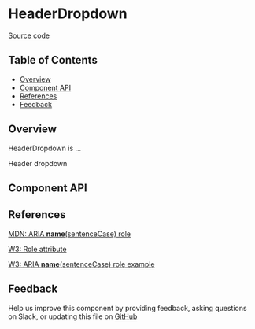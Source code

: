 
# HeaderDropdown

[Source code](<https://github.com/leemonade/bubbles/tree/main/packages/components/common/HeaderDropdown>)

## Table of Contents

<!-- START doctoc generated TOC please keep comment here to allow auto update -->
<!-- DON'T EDIT THIS SECTION, INSTEAD RE-RUN doctoc TO UPDATE -->

- [Overview](#overview)
- [Component API](#component-api)
- [References](#references)
- [Feedback](#feedback)

## Overview

HeaderDropdown is ...

<ThemeProvider>
  <HeaderDropdown>Header dropdown</HeaderDropdown>
</ThemeProvider>

## Component API

<Preview>
  <Story id="organisms-common-header-dropdown--playground" />
</Preview>

<Props of={HeaderDropdown} />

## References

[MDN: ARIA **name**(sentenceCase) role](<https://developer.mozilla.org/en-US/docs/Web/Accessibility/ARIA/Roles/header-dropdown_role>)

[W3: Role attribute](https://www.w3.org/WAI/PF/HTML/wiki/RoleAttribute)

[W3: ARIA **name**(sentenceCase) role example](<https://www.w3.org/TR/2016/WD-wai-aria-practices-1.1-20160317/examples/header-dropdown/header-dropdown.html>)

## Feedback

Help us improve this component by providing feedback, asking questions on Slack, or updating this file on
[GitHub](<https://github.com/leemonade/bubbles/edit/main/packages/components/common/HeaderDropdown.mdx>)

